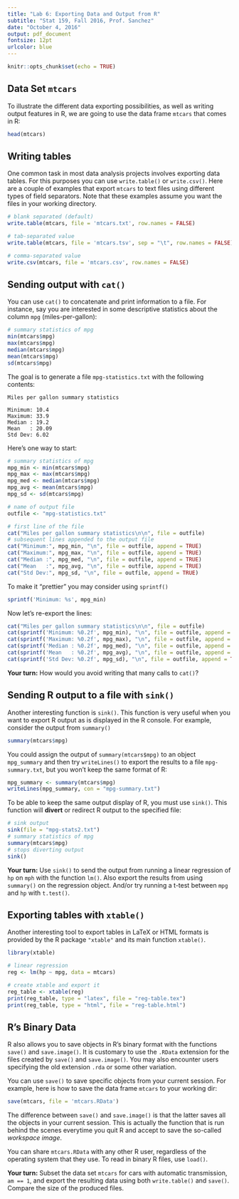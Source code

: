 ```yaml
---
title: "Lab 6: Exporting Data and Output from R"
subtitle: "Stat 159, Fall 2016, Prof. Sanchez"
date: "October 4, 2016"
output: pdf_document
fontsize: 12pt
urlcolor: blue
---
```


```r
knitr::opts_chunk$set(echo = TRUE)
```


## Data Set `mtcars`

To illustrate the different data exporting possibilities, as well as writing 
output features in R, we are going to use the data frame `mtcars` that comes 
in R:

```r
head(mtcars)
```


## Writing tables 

One common task in most data analysis projects involves exporting data tables.
For this purposes you can use `write.table()` or `write.csv()`.
Here are a couple of examples that export `mtcars` to text files using
different types of field separators. Note that these examples assume you want 
the files in your working directory.

```r
# blank separated (default)
write.table(mtcars, file = 'mtcars.txt', row.names = FALSE)

# tab-separated value
write.table(mtcars, file = 'mtcars.tsv', sep = "\t", row.names = FALSE)

# comma-separated value
write.csv(mtcars, file = 'mtcars.csv', row.names = FALSE)
```


## Sending output with `cat()`

You can use `cat()` to concatenate and print information to a file. 
For instance, say you are interested in some descriptive statistics about 
the column `mpg` (miles-per-gallon):
```r
# summary statistics of mpg
min(mtcars$mpg)
max(mtcars$mpg)
median(mtcars$mpg)
mean(mtcars$mpg)
sd(mtcars$mpg)
```

The goal is to generate a file `mpg-statistics.txt` with the following 
contents:

```
Miles per gallon summary statistics

Minimum: 10.4
Maximum: 33.9
Median : 19.2
Mean   : 20.09 
Std Dev: 6.02 
```

Here's one way to start:
```r
# summary statistics of mpg
mpg_min <- min(mtcars$mpg)
mpg_max <- max(mtcars$mpg)
mpg_med <- median(mtcars$mpg)
mpg_avg <- mean(mtcars$mpg)
mpg_sd <- sd(mtcars$mpg)

# name of output file
outfile <- "mpg-statistics.txt"

# first line of the file
cat("Miles per gallon summary statistics\n\n", file = outfile)
# subsequent lines appended to the output file
cat("Minimum:", mpg_min, "\n", file = outfile, append = TRUE)
cat("Maximum:", mpg_max, "\n", file = outfile, append = TRUE)
cat("Median :", mpg_med, "\n", file = outfile, append = TRUE)
cat("Mean   :", mpg_avg, "\n", file = outfile, append = TRUE)
cat("Std Dev:", mpg_sd, "\n", file = outfile, append = TRUE)
```

To make it "prettier" you may consider using `sprintf()`
```r
sprintf('Minimum: %s', mpg_min)
```

Now let's re-export the lines:
```r
cat("Miles per gallon summary statistics\n\n", file = outfile)
cat(sprintf('Minimum: %0.2f', mpg_min), "\n", file = outfile, append = TRUE)
cat(sprintf('Maximum: %0.2f', mpg_max), "\n", file = outfile, append = TRUE)
cat(sprintf('Median : %0.2f', mpg_med), "\n", file = outfile, append = TRUE)
cat(sprintf('Mean   : %0.2f', mpg_avg), "\n", file = outfile, append = TRUE)
cat(sprintf('Std Dev: %0.2f', mpg_sd), "\n", file = outfile, append = TRUE)
```

__Your turn:__
How would you avoid writing that many calls to `cat()`?


## Sending R output to a file with `sink()`

Another interesting function is `sink()`. This function is very useful when
you want to export R output as is displayed in the R console. For example, 
consider the output from `summary()`
```r
summary(mtcars$mpg)
```

You could assign the output of `summary(mtcars$mpg)` to an object `mpg_summary` 
and then try `writeLines()` to export the results to a file `mpg-summary.txt`, 
but you won't keep the same format of R:
```r
mpg_summary <- summary(mtcars$mpg)
writeLines(mpg_summary, con = "mpg-summary.txt")
```

To be able to keep the same output display of R, you must use `sink()`. This
function will __divert__ or redirect R output to the specified file:
```r
# sink output
sink(file = "mpg-stats2.txt")
# summary statistics of mpg
summary(mtcars$mpg)
# stops diverting output
sink()
```


__Your turn:__
Use `sink()` to send the output from running a linear regression of `hp` on
`mph` with the function `lm()`. Also export the results from
using `summary()` on the regression object. And/or try running a t-test
between `mpg` and `hp` with `t.test()`.


## Exporting tables with `xtable()`

Another interesting tool to export tables in LaTeX or HTML formats is provided
by the R package `"xtable"` and its main function `xtable()`.

```r
library(xtable)

# linear regression
reg <- lm(hp ~ mpg, data = mtcars)

# create xtable and export it
reg_table <- xtable(reg)
print(reg_table, type = "latex", file = "reg-table.tex")
print(reg_table, type = "html", file = "reg-table.html")
```


## R's Binary Data

R also allows you to save objects in R's binary format with the functions 
`save()` and `save.image()`. It is customary to use the `.RData` extension for 
the files created by `save()` and `save.image()`. You may also encounter 
users specifying the old extension `.rda` or some other variation.

You can use `save()` to save specific objects from your current session.
For example, here is how to save the data frame `mtcars` to your working dir:
```r
save(mtcars, file = 'mtcars.RData')
```

The difference between `save()` and `save.image()` is that the latter saves
all the objects in your current session. This is actually the function that is
run behind the scenes everytime you quit R and accept to save the so-called
_workspace image_.

You can share `mtcars.RData` with any other R user, regardless of the 
operating system that they use. To read in binary R files, use `load()`.

__Your turn:__ 
Subset the data set `mtcars` for cars with automatic transmission, `am == 1`, 
and export the resulting data using both `write.table()` and `save()`. 
Compare the size of the produced files.



